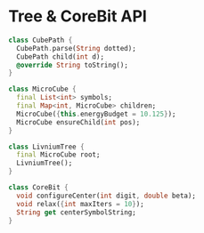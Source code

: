 # Tree & CoreBit API

```dart
class CubePath {
  CubePath.parse(String dotted);
  CubePath child(int d);
  @override String toString();
}

class MicroCube {
  final List<int> symbols;
  final Map<int, MicroCube> children;
  MicroCube({this.energyBudget = 10.125});
  MicroCube ensureChild(int pos);
}

class LivniumTree {
  final MicroCube root;
  LivniumTree();
}

class CoreBit {
  void configureCenter(int digit, double beta);
  void relax({int maxIters = 10});
  String get centerSymbolString;
}
```
